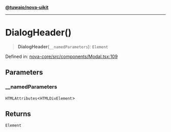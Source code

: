 [**@tuwaio/nova-uikit**](../../../README.md)

***

# DialogHeader()

> **DialogHeader**(`__namedParameters`): `Element`

Defined in: [nova-core/src/components/Modal.tsx:109](https://github.com/TuwaIO/nova-uikit/blob/ee242172a59c3138b4bd1eef83d50b843bb6d463/packages/nova-core/src/components/Modal.tsx#L109)

## Parameters

### \_\_namedParameters

`HTMLAttributes`\<`HTMLDivElement`\>

## Returns

`Element`
